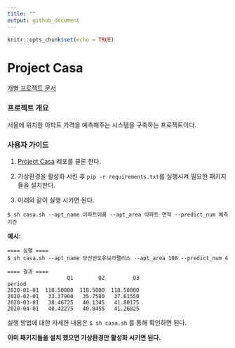 ```yaml
---
title: ""
output: github_document
---
```


```r
knitr::opts_chunk$set(echo = TRUE)
```

# Project Casa

[개별 프로젝트 문서](docs/)

### 프로젝트 개요

서울에 위치한 아파트 가격을 예측해주는 시스템을 구축하는 프로젝트이다.


### 사용자 가이드 

1. [Project Casa](https://github.com/whoareyouwhoami/ProjectCasa.git) 레포를 클론 한다.

2. 가상환경을 활성화 시킨 후 `pip -r requirements.txt`를 실행시켜 필요한 패키지들을 설치한다.  

3. 아래와 같이 실행 시키면 된다.
```
$ sh casa.sh --apt_name 아파트이름 --apt_area 아파트 면적 --predict_num 예측 기간
```

**예시:**

```
==== 실행 ====
$ sh casa.sh --apt_name 당산반도유보라팰리스 --apt_area 108 --predict_num 4

==== 결과 ====
                   Q1        Q2         Q3
period                                                                     
2020-01-01  118.50000  118.5000  118.50000
2020-02-01   33.37900   35.7580   37.61550
2020-03-01   38.46725   40.1345   41.80175
2020-04-01   40.42275   40.8455   41.26825

```

실행 방법에 대한 자세한 내용은 `$ sh casa.sh` 를 통해 확인하면 된다.

**이미 패키지들을 설치 했으면 가상환경만 활성화 시키면 된다.**